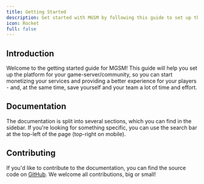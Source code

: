 ```yaml
---
title: Getting Started
description: Get started with MGSM by following this guide to set up the platform for your game-server/community.
icon: Rocket
full: false
---
```


## Introduction

Welcome to the getting started guide for MGSM! This guide will help you set up the platform for your game-server/community, so you can start monetizing your services and providing a better experience for your players - and, at the same time, save yourself and your team a lot of time and effort.

## Documentation

The documentation is split into several sections, which you can find in the sidebar. If you're looking for something specific, you can use the search bar at the top-left of the page (top-right on mobile).

## Contributing

If you'd like to contribute to the documentation, you can find the source code on [GitHub](https://github.com/Mirasaki-MGSM/docs). We welcome all contributions, big or small!